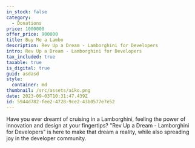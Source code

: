 ```yaml
---
in_stock: false
category:
  - Donations
price: 1000000
offer_price: 900000
title: Buy Me a Lambo
description: Rev Up a Dream - Lamborghini for Developers
intro: Rev Up a Dream - Lamborghini for Developers
tax_included: true
taxable: true
is_digital: true
guid: asdasd
style:
  container: md
thumbnail: /src/assets/aiko.png
date: 2023-09-03T10:31:47.439Z
id: 5944d782-fee2-4728-9ce2-43b0577e7e52
---
```

Have you ever dreamt of cruising in a Lamborghini, feeling the power of innovation and design at your fingertips? "Rev Up a Dream - Lamborghini for Developers" is here to make that dream a reality, while also spreading joy in the developer community.
